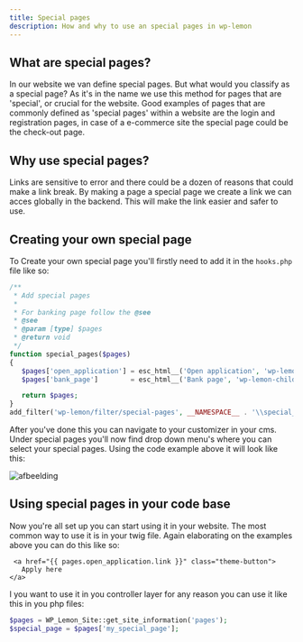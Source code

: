 ```yaml
---
title: Special pages
description: How and why to use an special pages in wp-lemon
---
```


## What are special pages?
In our website we van define special pages. But what would you classify as a special page? 
As it's in the name we use this method for pages that are 'special', or crucial for the website. 
Good examples of pages that are commonly defined as 'special pages' 
within a website are the login and registration pages, 
in case of a e-commerce site the special page could be the check-out page.

## Why use special pages?
Links are sensitive to error and there could be a dozen of reasons that could make a link break.
By making a page a special page we create a link we can acces globally in the backend. 
This will make the link easier and safer to use.


## Creating your own special page
To Create your own special page you'll firstly need to add it in the `hooks.php` file like so:

```php
/**
 * Add special pages
 *
 * For banking page follow the @see
 * @see 
 * @param [type] $pages
 * @return void
 */
function special_pages($pages)
{
   $pages['open_application'] = esc_html__('Open application', 'wp-lemon-child');
   $pages['bank_page']        = esc_html__('Bank page', 'wp-lemon-child');

   return $pages;
}
add_filter('wp-lemon/filter/special-pages', __NAMESPACE__ . '\\special_pages');
```

After you've done this you can navigate to your customizer in your cms. 
Under special pages you'll now find drop down menu's where you can select your special pages. 
Using the code example above it will look like this:

![afbeelding](https://github.com/Studio-Lemon/wp-lemon-docs/assets/17764157/43a4daa0-6389-4589-98a3-5b95552435f1)


## Using special pages in your code base
Now you're all set up you can start using it in your website. The most common way to use it is in your twig file.
Again elaborating on the examples above you can do this like so:

```twig
 <a href="{{ pages.open_application.link }}" class="theme-button">
   Apply here
</a>
```

I you want to use it in you controller layer for any reason you can use it like this in you php files:

```php
$pages = WP_Lemon_Site::get_site_information('pages');
$special_page = $pages['my_special_page'];
```
